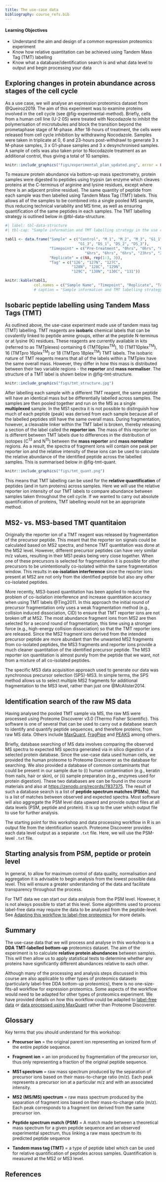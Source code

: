 ```yaml
---
title: The use-case data
bibliography: course_refs.bib
---
```


::: {.callout-tip}
#### Learning Objectives

* Understand the aim and design of a common expression proteomics experiment
* Know how relative quantitation can be achieved using Tandem Mass Tag (TMT) labelling
* Know what a database/identification search is and what data level to output 
and begin processing your data

:::

## Exploring changes in protein abundance across stages of the cell cycle

As a use case, we will analyse an expression proteomics dataset from @Queiroz2019.
The aim of this experiment was to examine proteins involved in the cell cycle
(see @fig-experimental-method). Briefly, cells from a human cell 
line (U-2 0S) were treated with Nocodazole to inhibit the polymerisation of
microtubules and block the transition beyond the prometaphase stage of M-phase.
After 18-hours of treatment, the cells were released from cell cycle inhibition 
by withdrawing Nocodazole. Samples were taken in triplicate at 0, 6 and 23-hours
post-withdrawl to generate 3 x M-phase samples, 3 x G1-phase samples and 3 x
desynchronised samples. A sample of cells was also taken prior to Nocodazole
treatment as an additional control, thus giving a total of 10 samples. 


```r
knitr::include_graphics("figs/experimental_plan_updated.png", error = FALSE)
```


To measure protein abundance via bottom-up mass spectrometry, protein samples 
were digested to peptides using trypsin (an enzyme which cleaves proteins at 
the C-terminus of arginine and lysine residues, except where there is an 
adjacent proline residue). The same quantity of peptide from each sample was then
labelled using Tandem Mass Tag (TMT) labels. This allows all of the samples to 
be combined into a single pooled MS sample, thus reducing technical variability
and MS time, as well as ensuring quantification of the same peptides in each 
samples. The TMT labelling strategy is outlined below in @tbl-data-structure.


```r
#| label: tbl-data-structure
#| tbl-cap: "Sample information and TMT labelling strategy in the use case experiment"

tabl1 <- data.frame("Sample" = c("Control", "M_1", "M_2", "M_3", "G1_1", "G1_2",
                                 "G1_3", "DS_1", "DS_2", "DS_3"),
                    "Timepoint" = c("Pre-treatment", "0hrs", "0hrs", "0hrs",
                                    "6hrs", "6hrs", "6hrs", "23hrs", "23hrs", "23hrs"),
                    "Replicate" = c(NA, rep(1:3, 3)),
                    "Tag" = c("126", "127N", "127C", 
                              "128N", "128C", "129N",
                              "129C", "130N", "130C", "131"))

knitr::kable(tabl1,
             col.names = c("Sample Name", "Timepoint", "Replicate", "Tag"))
             # caption = "Sample information and TMT labelling strategy in the use case experiment")
```


## Isobaric peptide labelling using Tandem Mass Tags (TMT)

As outlined above, the use-case experiment made use of tandem mass tag (TMT)
labelling. TMT reagents are **isobaric** chemical labels that can be covalently 
linked to peptide amine groups, either at the peptide N-terminus or at lysine
(K) residues. These reagents are currently available in kits (referred to as
TMTplexes) containing 6 (TMT6plex^TM^), 10 (TMT10plex^TM^), 16 (TMTpro 16plex^TM^) 
or 18 (TMTpro 18plex^TM^) TMT labels. The isobaric nature of TMT reagents means
that all of the labels within a TMTplex have the same overall mass. However, 
they differ in how this mass is distributed between their two variable regions - 
the **reporter** and **mass normaliser**. The structure of a TMT label is shown 
below in @fig-tmt-structure. 


```r
knitr::include_graphics("figs/tmt_structure.jpg")
```


After labelling each sample with a different TMT reagent, the same peptide will
have an identical mass but be differentially labelled across samples. The
samples are then pooled together and run on the MS as a single **multiplexed**
sample. In the MS1 spectra it is not possible to distinguish how much of each
peptide (peak) was derived from each sample because all of the labelled peptides
still have the same overall mass. During fragmentation, however, a cleavable
linker within the TMT label is broken, thereby releasing a section of the label
called the **reporter ion**. The mass of this reporter ion is different between
TMT labels due to differences in the distribution of isotopes (C^13^ and N^15^)
between the **mass reporter** and **mass normalizer** regions. As a result, the
spectra of fragment ions will contain one peak per reporter ion and the relative
intensity of these ions can be used to calculate the relative abundance of the
identified peptide across the labelled samples. This is summarised below in
@fig-tmt-quant.


```r
knitr::include_graphics("figs/tmt_quant.png")
```


This means that TMT labelling can be used for the **relative quantification** of 
peptides (and in turn proteins) across samples. Here we will use the relative
reporter ion intensity of our TMT labels to compare abundance between samples
taken throughout the cell cycle. If we wanted to carry out absolute quantification 
of proteins, TMT labelling would not be an appropriate method.

:::{.callout-note}
## MS2- vs. MS3-based TMT quantitaion

Originally the reporter ion of a TMT reagent was released by fragmentation of 
the precursor peptide. This meant that the reporter ion signals could be 
calculated based on MS2 spectra, and hence TMT quantitation was done at the MS2
level. However, different precursor peptides can have very similar m/z values,
resulting in their MS1 peaks being very close together. When one of these
precursors is selected for fragmentation it is possible for other precursors to
be unintentionally co-isolated within the same fragmentation window. This 
results in **co-isolation interference** since the reporter ions present at MS2
are not only from the identified peptide but also any other co-isolated peptides.

More recently, MS3-based quantitation has been applied to reduce the problem of
co-isolation interference and increase quantitation accuracy when using TMT labels
@Ting2011. In this approach the initial round of precursor fragmentation only uses 
a weak fragmentation method (e.g., collision induced dissociation, CID) to ensure
that TMT reporter ions are not broken off at MS2. The most abundance fragment ions
from MS2 are then selected for a second round of fragmentation, this time using
a stronger force (e.g., high-energy collision dissociation) so that the TMT
reporter ions are released. Since the MS2 fragment ions derived from the intended
precursor peptide are more abundant than the unwanted MS2 fragments from 
co-isolated peptides, the MS3 fragments and reporter ions provide a much cleaner
quantitation of the identified precursor peptide. The MS3 reporter ion 
quantitation is almost purely from the peptide that we want, not from a mixture
of all co-isolated peptides.

The specific MS3 data acquisition approach used to generate our data was 
synchronous precursor selection (SPS)-MS3. In simple terms, the SPS method 
allows us to select multiple MS2 fragments for additional fragmentation to the
MS3 level, rather than just one @McAlister2014.
:::

## Identification search of the raw MS data

Having analysed the pooled TMT sample via MS, the raw MS were processed using 
Proteome Discoverer v3.0 (Thermo Fisher Scientific). This software is one of 
several that can be used to carry out a database search to identify and 
quantify peptide sequences, and therefore proteins, from raw MS data. Others 
include [MaxQuant](https://www.maxquant.org), 
[FragPipe](https://fragpipe.nesvilab.org) and
[PEAKS](https://www.bioinfor.com/peaks-online/) among others.

Briefly, database searching of MS data involves comparing the observed MS spectra
to expected MS spectra generated via in silico digestion of a selected protein 
database. Since the use-case data used human cells, we provided the human proteome
to Proteome Discoverer as the database for searching. We also provided a 
database of common contaminants that could be present in our sample due to (i)
human contamination (e.g., keratin from nails, hair or skin), or (ii) sample
preparation (e.g., enzymes used for protein digestion). These two databases are
can be found in the course materials and also at
[https://zenodo.org/records/7837375](https://zenodo.org/records/7837375). The
result of such a database search is a list of **peptide spectrum matches
(PSMs)**, that is a list of matches between observed and expected spectra. Most
software will also aggregate the PSM level data upward and provide output files
at all data levels (PSM, peptide and protein). It is up to the user which output
file to use for further analysis.

The starting point for this workshop and data processing workflow in R is an 
output file from the identification search. Proteome Discoverer provides each 
data level output as a separate `.txt` file. Here, we will use the PSM-level
`.txt` file. 


## Starting analysis from PSM, peptide or protein level

In general, to allow for maximum control of data quality, normalisation and
aggregation it is advisable to begin analysis from the lowest possible data 
level. This will ensure a greater understanding of the data and facilitate
transparency throughout the process. 

For TMT data we can start our data analysis from the PSM level. However, it is
not always possible to start at this level. Some algorithms used to process 
label-free data may require the data to be analysed from the peptide-level. See
[Adapting this workflow to label-free proteomics](./11_lfq_vs_tmt.html) for 
more details.

## Summary
The use-case data that we will process and analyse in this workshop is a **DDA**
**TMT-labelled** **bottom-up** proteomics dataset. The aim of the experiment is
to calculate **relative protein abundances** between samples. This will then allow 
us to apply statistical tests to determine whether any proteins have significantly
different abundances relative to each other.

Although many of the processing and analysis steps discussed in this course are
also applicable to other types of proteomics datasets (particularly label-free
DDA bottom-up proteomics), there is no one-size-fits-all workflow for expression
proteomics. Some aspects of the workflow would need to be adapted for other
types of proteomics experiment. We have provided details on how this workflow 
could be adapted to [label-free data](./11_lfq_vs_tmt.html) or 
[data processed using MaxQuant](./10_maxquant_notes.html) rather than Proteome Discoverer.


## Glossary

Key terms that you should understand for this workshop:

- **Precursor ion** = the original parent ion representing an ionized form of the entire peptide sequence.

- **Fragment ion** = an ion produced by fragmentation of the precursor ion, thus only representing a fraction of the original peptide sequence.

- **MS1 spectrum** = raw mass spectrum produced by the separation of precursor ions based on their mass-to-charge ratio (m/z). Each peak represents a precursor ion at a particular m/z and with an associated intensity.

- **MS2 (MS/MS) spectrum** = raw mass spectrum produced by the separation of fragment ions based on their mass-to-charge ratio (m/z). Each peak corresponds to a fragment ion derived from the same precursor ion.

- **Peptide spectrum match (PSM)** =  A match made between a theoretical mass spectrum for a given peptide sequence and an observed experimental spectrum, thus linking a raw mass spectrum to its predicted peptide sequence

- **Tandem mass tag (TMT)** = a type of peptide label which can be used for relative quantification of peptides across samples. Quantification is measured at the MS2 or MS3 level.


## References {-}
